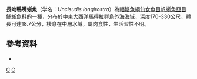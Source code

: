{{Speciesbox 
| taxon = Uncisudis longirostra
| status = NE
| status_system = IUCN3.1
| authority = [[Maul|Maul]], 1956
| synonyms = *''Uncisudis longirostris'', Maul, 1956 
|}}

'''長吻鴨嘴蜥魚'''（学名：''Uncisudis longirostra''）為[[輻鰭魚綱|輻鰭魚綱]][[仙女魚目|仙女魚目]][[帆蜥魚亞目|帆蜥魚亞目]][[魣蜥魚科|魣蜥魚科]]的一[[種|種]]，分布於中東[[大西洋|大西洋]][[馬得拉群島|馬得拉群島]]外海海域，深度170-330公尺，體長可達18.7公分，棲息在中層水域，屬肉食性，生活習性不明。

==參考資料==
*{{FishBase_species|genus=Uncisudis|species=longirostra|year=2016|month=7}}

{{Taxonbar|from=Q1844097}}

[[Category:鴨嘴蜥魚屬|C]]
[[Category:1956年描述的鱼类|C]]
